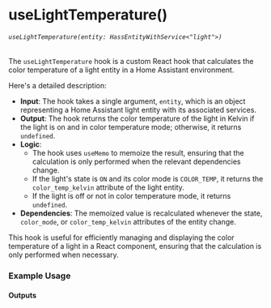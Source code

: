 
<Meta title="core/hooks/useLightTemperature" />

# useLightTemperature()
###### `useLightTemperature(entity: HassEntityWithService<"light">)`

The `useLightTemperature` hook is a custom React hook that calculates the color temperature of a light entity in a Home Assistant environment.

Here's a detailed description:

- **Input**: The hook takes a single argument, `entity`, which is an object representing a Home Assistant light entity with its associated services.
- **Output**: The hook returns the color temperature of the light in Kelvin if the light is on and in color temperature mode; otherwise, it returns `undefined`.
- **Logic**:
  - The hook uses `useMemo` to memoize the result, ensuring that the calculation is only performed when the relevant dependencies change.
  - If the light's state is `ON` and its color mode is `COLOR_TEMP`, it returns the `color_temp_kelvin` attribute of the light entity.
  - If the light is off or not in color temperature mode, it returns `undefined`.
- **Dependencies**: The memoized value is recalculated whenever the state, `color_mode`, or `color_temp_kelvin` attributes of the entity change.

This hook is useful for efficiently managing and displaying the color temperature of a light in a React component, ensuring that the calculation is only performed when necessary.

### Example Usage

<Source dark code={basicExample} />

#### Outputs

<Canvas of={Primary.PrimaryExample} />